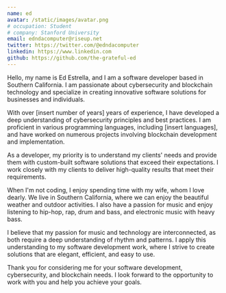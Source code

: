 ```yaml
---
name: ed
avatar: /static/images/avatar.png
# occupation: Student
# company: Stanford University
email: edndacomputer@riseup.net
twitter: https://twitter.com/@edndacomputer
linkedin: https://www.linkedin.com
github: https://github.com/the-grateful-ed
---
```


Hello, my name is Ed Estrella, and I am a software developer based in Southern California. I am passionate about cybersecurity and blockchain technology and specialize in creating innovative software solutions for businesses and individuals.

With over [insert number of years] years of experience, I have developed a deep understanding of cybersecurity principles and best practices. I am proficient in various programming languages, including [insert languages], and have worked on numerous projects involving blockchain development and implementation.

As a developer, my priority is to understand my clients' needs and provide them with custom-built software solutions that exceed their expectations. I work closely with my clients to deliver high-quality results that meet their requirements.

When I'm not coding, I enjoy spending time with my wife, whom I love dearly. We live in Southern California, where we can enjoy the beautiful weather and outdoor activities. I also have a passion for music and enjoy listening to hip-hop, rap, drum and bass, and electronic music with heavy bass.

I believe that my passion for music and technology are interconnected, as both require a deep understanding of rhythm and patterns. I apply this understanding to my software development work, where I strive to create solutions that are elegant, efficient, and easy to use.

Thank you for considering me for your software development, cybersecurity, and blockchain needs. I look forward to the opportunity to work with you and help you achieve your goals.
